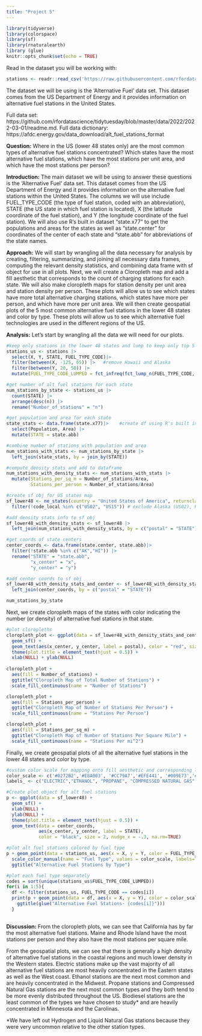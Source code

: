 ---
title: "Project 5"
---

```{r setup, include=FALSE}
library(tidyverse)
library(colorspace)
library(sf)
library(rnaturalearth)
library (glue)
knitr::opts_chunk$set(echo = TRUE)
```

Read in the dataset you will be working with:

```{r message = FALSE}
stations <- readr::read_csv('https://raw.githubusercontent.com/rfordatascience/tidytuesday/master/data/2022/2022-03-01/stations.csv')
```
The dataset we will be using is the 'Alternative Fuel' data set.  This dataset comes from the US Department of Energy and it provides information on alternative fuel stations in the United States.

Full data set: https://github.com/rfordatascience/tidytuesday/blob/master/data/2022/2022-03-01/readme.md.
Full data dictionary: https://afdc.energy.gov/data_download/alt_fuel_stations_format

**Question:** 
Where in the US (lower 48 states only) are the most common types of alternative fuel stations concentrated? Which states have the most alternative fuel stations, which have the most stations per unit area, and which have the most stations per person? 

**Introduction:** 
The main dataset we will be using to answer these questions is the 'Alternative Fuel' data set. This dataset comes from the US Department of Energy and it provides information on the alternative fuel stations within the United States. The columns we will use include FUEL_TYPE_CODE (the type of fuel station, coded with an abbreviation), STATE (the US state in which fuel station is located), X (the latitude coordinate of the fuel station), and Y (the longitude coordinate of the fuel station). We will also use R's built in dataset "state.x77" to get the populations and areas for the states as well as "state.center" for coordinates of the center of each state and "state.abb" for abbreviations of the state names. 

**Approach:** 
We will start by wrangling all the data necessary for analysis by creating, filtering, summarizing, and joining all necessary data frames, computing the relevant density statistics, and combining data frame with sf object for use in all plots. Next, we will create a Cloropleth map and add a fill aesthetic that corresponds to the count of charging stations for each state. We will also make cloropleth maps for station density per unit area and station density per person. These plots will allow us to see which states have more total alternative charging stations, which states have more per person, and which have more per unit area. We will then create geospatial plots of the 5 most common alternative fuel stations in the lower 48 states and color by type. These plots will allow us to see which alternative fuel technologies are used in the different regions of the US.

**Analysis:**
Let's start by wrangling all the data we will need for our plots.
```{r}
#keep only stations in the lower 48 states and lump to keep only top 5 alt fuel types
stations_us <- stations |>
  select(X, Y, STATE, FUEL_TYPE_CODE)|>
  filter(between(X, -125, 65)) |>   #remove Hawaii and Alaska
  filter(between(Y, 20, 50)) |>
  mutate(FUEL_TYPE_CODE_LUMPED = fct_infreq(fct_lump_n(FUEL_TYPE_CODE, 5)))  #lump least frequent fuel type codes into 'other' category

#get number of alt fuel stations for each state
num_stations_by_state <- stations_us |>
  count(STATE) |>
  arrange(desc(n)) |>
  rename("Number_of_stations" = "n")

#get population and area for each state
state_stats <- data.frame(state.x77)|>    #create df using R's built in data for state characteristics 
  select(Population, Area) |>
  mutate(STATE = state.abb)

#combine number of stations with population and area 
num_stations_with_stats <- num_stations_by_state |> 
  left_join(state_stats, by = join_by(STATE)) 

#compute density stats and add to dataframe
num_stations_with_density_stats <- num_stations_with_stats |>
  mutate(Stations_per_sq_m = Number_of_stations/Area,
         Stations_per_person = Number_of_stations/Area) 

#create sf obj for US states map
sf_lower48 <- ne_states(country = "United States of America", returnclass='sf') |>
  filter(!code_local %in% c("US02", "US15")) # exclude Alaska (US02), Hawaii (US15)

#add density stats info to sf obj 
sf_lower48_with_density_stats <- sf_lower48 |>
  left_join(num_stations_with_density_stats, by = c("postal" = "STATE"))

#get coords of state centers
center_coords <- data.frame(state.center, state.abb)|>
  filter(!state.abb %in% c("AK","HI")) |>
  rename("STATE" = "state.abb",
         "x_center" = "x",
         "y_center" = "y")

#add center coords to sf obj
sf_lower48_with_density_stats_and_center <- sf_lower48_with_density_stats |>
  left_join(center_coords, by = c("postal" = "STATE")) 

num_stations_by_state
```
Next, we create cloropleth maps of the states with color indicating the number (or density) of alternative fuel stations in that state.
```{r fig.height = 12, fig.width = 14}
#plot cloropleths
cloropleth_plot <- ggplot(data = sf_lower48_with_density_stats_and_center) + 
  geom_sf() +
  geom_text(aes(x_center, y_center, label = postal), color = "red", size = 3, nudge_x = -.3, na.rm=TRUE) +
  theme(plot.title = element_text(hjust = 0.5)) +
  xlab(NULL) + ylab(NULL)
  
cloropleth_plot + 
  aes(fill = Number_of_stations) +
  ggtitle("Cloropleth Map of Total Number of Stations") +
  scale_fill_continuous(name = "Number of Stations")

cloropleth_plot + 
  aes(fill = Stations_per_person) +
  ggtitle("Cloropleth Map of Number of Stations Per Person") +
  scale_fill_continuous(name = "Stations Per Person") 

cloropleth_plot + 
  aes(fill = Stations_per_sq_m) +
  ggtitle("Cloropleth Map of Number of Stations Per Square Mile") +
  scale_fill_continuous(name = "Stations Per mi^2")
```
Finally, we create geospatial plots of all the alternative fuel stations in the lower 48 states and color by type.
```{r fig.height = 12, fig.width = 14}
#custom color scale for mapping onto fill aesthetic and corresponding labels
color_scale <- c('#0272B2','#E8A003', '#CC79A7','#EFE441', '#009E73','#000000')
labels_ <- c("ELECTRIC","ETHANOL", "PROPANE", "COMPRESSED NATURAL GAS", "BIODIESEL", "OTHER")

#Create plot object for alt fuel stations
p <- ggplot(data = sf_lower48) +
  geom_sf() +
  xlab(NULL) +
  ylab(NULL) +
  theme(plot.title = element_text(hjust = 0.5)) +
  geom_text(data = center_coords, 
            aes(x_center, y_center, label = STATE), 
            color = "black", size = 2, nudge_x = -.3, na.rm=TRUE) 

#plot alt fuel stations colored by fuel type
p + geom_point(data = stations_us, aes(x = X, y = Y, color = FUEL_TYPE_CODE_LUMPED)) +
  scale_color_manual(name = "Fuel Type", values = color_scale, labels=labels_) +
  ggtitle("Alternative Fuel Stations by Type") 

#plot each fuel type separately 
codes = sort(unique(stations_us$FUEL_TYPE_CODE_LUMPED))
for(i in 1:5){
  df <- filter(stations_us, FUEL_TYPE_CODE == codes[i])
  print(p + geom_point(data = df, aes(x = X, y = Y), color = color_scale[i]) +
    ggtitle(glue("Alternative Fuel Stations- {codes[i]}")))
  }
  
```

**Discussion:** 
From the cloropleth plots, we can see that California has by far the most alternative fuel stations. Maine and Rhode Island have the most stations per person and they also have the most stations per square mile.

From the geospatial plots, we can see that there is generally a high density of alternative fuel stations in the coastal regions and much lower density in the Western states. Electric stations make up the vast majority of all alternative fuel stations are most heavily concentrated in the Eastern states as well as the West coast. Ethanol stations are the next most common and are heavily concentrated in the Midwest. Propane stations and Compressed Natural Gas stations are the next most common types and they both tend to be more evenly distributed throughout the US. Biodiesel stations are the least common of the types we have chosen to study* and are heavily concentrated in Minnesota and the Carolinas. 

*We have left out Hydrogen and Liquid Natural Gas stations because they were very uncommon relative to the other station types.